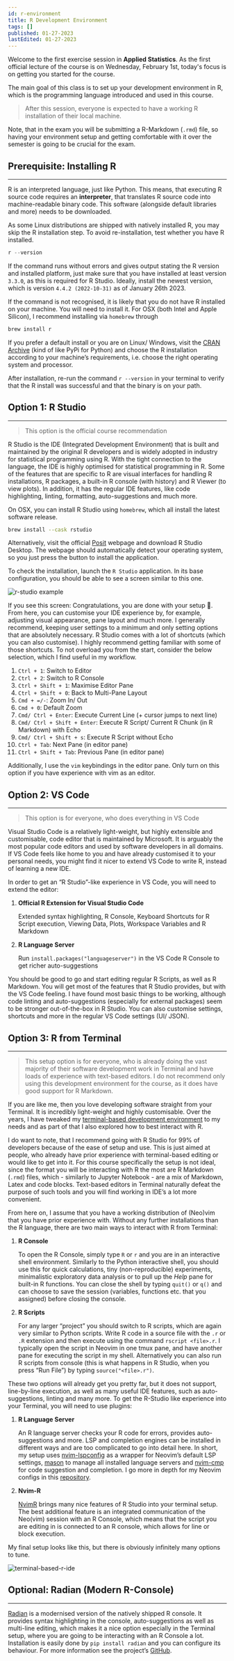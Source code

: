 ```yaml
---
id: r-environment
title: R Development Environment
tags: []
published: 01-27-2023
lastEdited: 01-27-2023
---
```


Welcome to the first exercise session in **Applied Statistics**. As the first official lecture of the course is on Wednesday, February 1st, today's
focus is on getting you started for the course.

The main goal of this class is to set up your development environment in R, which is the programming language introduced and used in this course.

> After this session, everyone is expected to have a working R installation of their local machine.

Note, that in the exam you will be submitting a R-Markdown (`.rmd`) file, so having your environment setup and getting comfortable with it over the
semester is going to be crucial for the exam.

## Prerequisite: Installing R

---

R is an interpreted language, just like Python. This means, that executing R source code requires an **interpreter**, that translates R source code
into machine-readable binary code. This software (alongside default libraries and more) needs to be downloaded.

As some Linux distributions are shipped with natively installed R, you may skip the R installation step. To avoid re-installation, test whether you
have R installed.

```jsx
r --version
```

If the command runs without errors and gives output stating the R version and installed platform, just make sure that you have installed at least
version `3.3.0`, as this is required for R Studio. Ideally, install the newest version, which is version `4.4.2 (2022-10-31)` as of January 26th 2023.

If the command is not recognised, it is likely that you do not have R installed on your machine. You will need to install it. For OSX (both Intel and
Apple Silicon), I recommend installing via `homebrew` through

```bash
brew install r
```

If you prefer a default install or you are on Linux/ Windows, visit the [CRAN Archive](https://cran.rstudio.com) (kind of like PyPi for Python) and
choose the R installation according to your machine’s requirements, i.e. choose the right operating system and processor.

After installation, re-run the command `r --version` in your terminal to verify that the R install was successful and that the binary is on your path.

## Option 1: R Studio

---

> This option is the official course recommendation

R Studio is the IDE (Integrated Development Environment) that is built and maintained by the original R developers and is widely adopted in industry
for statistical programming using R. With the tight connection to the language, the IDE is highly optimised for statistical programming in R. Some of
the features that are specific to R are visual interfaces for handling R installations, R packages, a built-in R console (with history) and R Viewer
(to view plots). In addition, it has the regular IDE features, like code highlighting, linting, formatting, auto-suggestions and much more.

On OSX, you can install R Studio using `homebrew`, which all install the latest software release.

```bash
brew install --cask rstudio
```

Alternatively, visit the official [Posit](https://posit.co/download/rstudio-desktop/) webpage and download R Studio Desktop. The webpage should
automatically detect your operating system, so you just press the button to install the application.

To check the installation, launch the `R Studio` application. In its base configuration, you should be able to see a screen similar to this one.

![r-studio example](/assets/rstudio.png)

If you see this screen: Congratulations, you are done with your setup 🚀. From here, you can customise your IDE experience by, for example, adjusting
visual appearance, pane layout and much more. I generally recommend, keeping user settings to a minimum and only setting options that are absolutely
necessary. R Studio comes with a lot of shortcuts (which you can also customise). I highly recommend getting familiar with some of those shortcuts. To
not overload you from the start, consider the below selection, which I find useful in my workflow.

1. `Ctrl + 1`: Switch to Editor
2. `Ctrl + 2`: Switch to R Console
3. `Ctrl + Shift + 1`: Maximise Editor Pane
4. `Ctrl + Shift + 0`: Back to Multi-Pane Layout
5. `Cmd + =/-`: Zoom In/ Out
6. `Cmd + 0`: Default Zoom
7. `Cmd/ Ctrl + Enter`: Execute Current Line (+ cursor jumps to next line)
8. `Cmd/ Ctrl + Shift + Enter`: Execute R Script/ Current R Chunk (in R Markdown) with Echo
9. `Cmd/ Ctrl + Shift + s`: Execute R Script without Echo
10. `Ctrl + Tab`: Next Pane (in editor pane)
11. `Ctrl + Shift + Tab`: Previous Pane (in editor pane)

Additionally, I use the `vim` keybindings in the editor pane. Only turn on this option if you have experience with vim as an editor.

## Option 2: VS Code

---

> This option is for everyone, who does everything in VS Code

Visual Studio Code is a relatively light-weight, but highly extensible and customisable, code editor that is maintained by Microsoft. It is arguably
the most popular code editors and used by software developers in all domains. If VS Code feels like home to you and have already customised it to your
personal needs, you might find it nicer to extend VS Code to write R, instead of learning a new IDE.

In order to get an “R Studio”-like experience in VS Code, you will need to extend the editor:

1. **Official R Extension for Visual Studio Code**

   Extended syntax highlighting, R Console, Keyboard Shortcuts for R Script execution, Viewing Data, Plots, Workspace Variables and R Markdown

2. **R Language Server**

   Run `install.packages("languageserver")` in the VS Code R Console to get richer auto-suggestions

You should be good to go and start editing regular R Scripts, as well as R Markdown. You will get most of the features that R Studio provides, but
with the VS Code feeling. I have found most basic things to be working, although code linting and auto-suggestions (especially for external packages)
seem to be stronger out-of-the-box in R Studio. You can also customise settings, shortcuts and more in the regular VS Code settings (UI/ JSON).

## Option 3: R from Terminal

---

> This setup option is for everyone, who is already doing the vast majority of their software development work in Terminal and have loads of
> experience with text-based editors. I do not recommend only using this development environment for the course, as it does have good support for R
> Markdown.

If you are like me, then you love developing software straight from your Terminal. It is incredibly light-weight and highly customisable. Over the
years, I have tweaked my [terminal-based development environment](https://www.github.com/mikasenghaas/dotfiles) to my needs and as part of that I also
explored how to best interact with R.

I do want to note, that I recommend going with R Studio for 99% of developers because of the ease of setup and use. This is just aimed at people, who
already have prior experience with terminal-based editing or would like to get into it. For this course specifically the setup is not ideal, since the
format you will be interacting with R the most are R Markdown (`.rmd`) files, which - similarly to Jupyter Notebook - are a mix of Markdown, Latex and
code blocks. Text-based editors in Terminal naturally defeat the purpose of such tools and you will find working in IDE’s a lot more convenient.

From here on, I assume that you have a working distribution of (Neo)vim that you have prior experience with. Without any further installations than
the R language, there are two main ways to interact with R from Terminal:

1. **R Console**

   To open the R Console, simply type `R` or `r` and you are in an interactive shell environment. Similarly to the Python interactive shell, you
   should use this for quick calculations, tiny (non-reproducible) experiments, minimalistic exploratory data analysis or to pull up the _Help_ pane
   for built-in R functions. You can close the shell by typing `quit()` or `q()` and can choose to save the session (variables, functions etc. that
   you assigned) before closing the console.

2. **R Scripts**

   For any larger “project” you should switch to R scripts, which are again very similar to Python scripts. Write R code in a source file with the
   `.r` or `.R` extension and then execute using the command `rscript <file>.r`. I typically open the script in Neovim in one tmux pane, and have
   another pane for executing the script in my shell. Alternatively you can also run R scripts from console (this is what happens in R Studio, when
   you press “Run File”) by typing `source("<file>.r")`.

These two options will already get you pretty far, but it does not support, line-by-line execution, as well as many useful IDE features, such as
auto-suggestions, linting and many more. To get the R-Studio like experience into your Terminal, you will need to use plugins:

1. **R Language Server**

   An R language server checks your R code for errors, provides auto-suggestions and more. LSP and completion engines can be installed in different
   ways and are too complicated to go into detail here. In short, my setup uses [nvim-lspconfig](https://github.com/neovim/nvim-lspconfig) as a
   wrapper for Neovim’s default LSP settings, [mason](https://github.com/williamboman/mason.nvim) to manage all installed language servers and
   [nvim-cmp](https://github.com/hrsh7th/nvim-cmp) for code suggestion and completion. I go more in depth for my Neovim configs in this
   [repository](https://www.github.com/mikasenghaas/dotfiles).

2. **Nvim-R**

   [NvimR](https://github.com/jalvesaq/Nvim-R) brings many nice features of R Studio into your terminal setup. The best additional feature is an
   integrated communication of the Neo(vim) session with an R Console, which means that the script you are editing in is connected to an R console,
   which allows for line or block execution.

My final setup looks like this, but there is obviously infinitely many options to tune.

![terminal-based-r-ide](/assets/terminal-r.png)

## Optional: Radian (Modern R-Console)

---

[Radian](https://github.com/randy3k/radian) is a modernised version of the natively shipped R console. It provides syntax highlighting in the console,
auto-suggestions as well as multi-line editing, which makes it a nice option especially in the Terminal setup, where you are going to be interacting
with an R Console a lot. Installation is easily done by `pip install radian` and you can configure its behaviour. For more information see the
project’s [GitHub](https://github.com/randy3k/radian).
